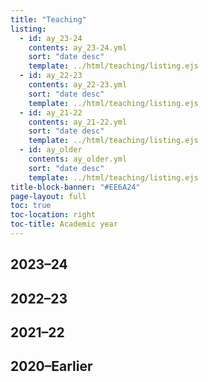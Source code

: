 ```yaml
---
title: "Teaching"
listing:
  - id: ay_23-24
    contents: ay_23-24.yml
    sort: "date desc"
    template: ../html/teaching/listing.ejs
  - id: ay_22-23
    contents: ay_22-23.yml
    sort: "date desc"
    template: ../html/teaching/listing.ejs
  - id: ay_21-22
    contents: ay_21-22.yml
    sort: "date desc"
    template: ../html/teaching/listing.ejs
  - id: ay_older
    contents: ay_older.yml
    sort: "date desc"
    template: ../html/teaching/listing.ejs
title-block-banner: "#EE6A24"
page-layout: full
toc: true
toc-location: right
toc-title: Academic year
---
```


## 2023–24

::: {#ay_23-24}
:::

## 2022–23

::: {#ay_22-23}
:::

## 2021–22

::: {#ay_21-22}
:::

## 2020–Earlier

::: {#ay_older}
:::

